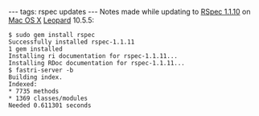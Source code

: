 ---
tags: rspec updates
---
Notes made while updating to [[RSpec 1.1.10]] on [[Mac OS X]] [[Leopard]] 10.5.5:

<pre>$ sudo gem install rspec
Successfully installed rspec-1.1.11
1 gem installed
Installing ri documentation for rspec-1.1.11...
Installing RDoc documentation for rspec-1.1.11...
$ fastri-server -b
Building index.
Indexed:
* 7735 methods
* 1369 classes/modules
Needed 0.611301 seconds</pre>
